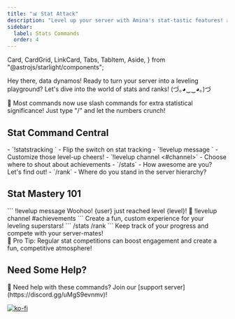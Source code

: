```yaml
---
title: "📊 Stat Attack"
description: "Level up your server with Amina's stat-tastic features! 📈"
sidebar:
  label: Stats Commands
  order: 4
---
```


  Card,
  CardGrid,
  LinkCard,
  Tabs,
  TabItem,
  Aside,
} from "@astrojs/starlight/components";


Hey there, data dynamos! Ready to turn your server into a leveling playground? Let's dive into the world of stats and ranks! (づ｡◕‿‿◕｡)づ

<Aside type="tip">
  🎉 Most commands now use slash commands for extra statistical significance! Just type "/" and let the numbers crunch!
</Aside>

## Stat Command Central

<CardGrid>
  <Card title="🛠️ Admin Setup" icon="seti:tools">
    - `!statstracking <on|off>` - Flip the switch on stat tracking
    - `!levelup message <new-message>` - Customize those level-up cheers!
    - `!levelup channel <#channel>` - Choose where to shout about achievements
  </Card>

  <Card title="📊 User Insights" icon="seti:graph">
    - `/stats` - How awesome are you? Let's find out!
    - `/rank` - Where do you stand in the server hierarchy?
  </Card>
</CardGrid>

## Stat Mastery 101

<Tabs>
  <TabItem label="Admin: Level-Up Magic">
    ```
    !levelup message Woohoo! {user} just reached level {level}! 🎉
    !levelup channel #achievements
    ```
    Create a fun, custom experience for your leveling superstars!
  </TabItem>
  <TabItem label="Users: Stat Check">
    ```
    /stats
    /rank
    ```
    Keep track of your progress and compete with your server-mates!
  </TabItem>
</Tabs>

<Aside type="note">
  🌟 Pro Tip: Regular stat competitions can boost engagement and create a fun, competitive atmosphere!
</Aside>

## Need Some Help?

<Aside type="note">
  💫 Need help with these commands? Join our [support server](https://discord.gg/uMgS9evnmv)!
</Aside>

[![ko-fi](https://ko-fi.com/img/githubbutton_sm.svg)](https://ko-fi.com/vikshan)